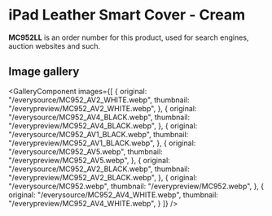 
# iPad Leather Smart Cover - Cream

<Callout type='info' emoji='👉🏻'>**MC952LL** is an order number for this product, used for search engines, auction websites and such.</Callout>

## Image gallery

<GalleryComponent
    images={[
      {
        original: "/everysource/MC952_AV2_WHITE.webp",
        thumbnail: "/everypreview/MC952_AV2_WHITE.webp",
      },
      {
        original: "/everysource/MC952_AV4_BLACK.webp",
        thumbnail: "/everypreview/MC952_AV4_BLACK.webp",
      },
      {
        original: "/everysource/MC952_AV1_BLACK.webp",
        thumbnail: "/everypreview/MC952_AV1_BLACK.webp",
      },
      {
        original: "/everysource/MC952_AV5.webp",
        thumbnail: "/everypreview/MC952_AV5.webp",
      },
      {
        original: "/everysource/MC952_AV2_BLACK.webp",
        thumbnail: "/everypreview/MC952_AV2_BLACK.webp",
      },
      {
        original: "/everysource/MC952.webp",
        thumbnail: "/everypreview/MC952.webp",
      },
      {
        original: "/everysource/MC952_AV4_WHITE.webp",
        thumbnail: "/everypreview/MC952_AV4_WHITE.webp",
      }
    ]}
  />
